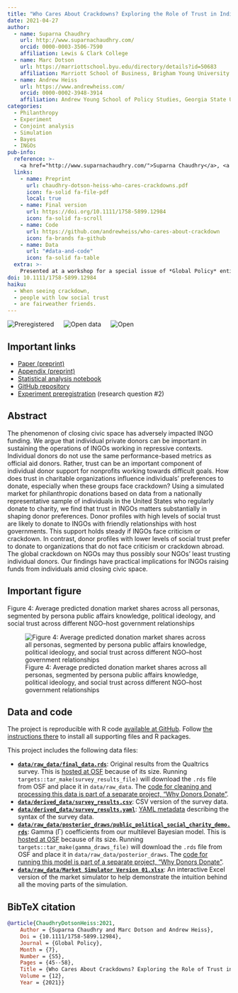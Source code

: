 ```yaml
---
title: "Who Cares About Crackdowns? Exploring the Role of Trust in Individual Philanthropy"
date: 2021-04-27
author:
  - name: Suparna Chaudhry
    url: http://www.suparnachaudhry.com/
    orcid: 0000-0003-3506-7590
    affiliation: Lewis & Clark College
  - name: Marc Dotson
    url: https://marriottschool.byu.edu/directory/details?id=50683
    affiliation: Marriott School of Business, Brigham Young University
  - name: Andrew Heiss
    url: https://www.andrewheiss.com/
    orcid: 0000-0002-3948-3914
    affiliation: Andrew Young School of Policy Studies, Georgia State University
categories: 
  - Philanthropy
  - Experiment
  - Conjoint analysis
  - Simulation
  - Bayes
  - INGOs
pub-info:
  reference: >-
    <a href="http://www.suparnachaudhry.com/">Suparna Chaudhry</a>, <a href="https://marriottschool.byu.edu/directory/details?id=50683">Marc Dotson</a>, and <strong>Andrew Heiss</strong>, “Who Cares About Crackdowns? Exploring the Role of Trust in Individual Philanthropy,” <em>Global Policy</em> 12, no. S5 (July 2021): 45–58, doi: <a href="https://doi.org/10.1111/1758-5899.12984"><code>10.1111/1758-5899.12984</code></a>
  links:
    - name: Preprint
      url: chaudhry-dotson-heiss-who-cares-crackdowns.pdf
      icon: fa-solid fa-file-pdf
      local: true
    - name: Final version
      url: https://doi.org/10.1111/1758-5899.12984
      icon: fa-solid fa-scroll
    - name: Code
      url: https://github.com/andrewheiss/who-cares-about-crackdown
      icon: fa-brands fa-github
    - name: Data
      url: "#data-and-code"
      icon: fa-solid fa-table
  extra: >-
    Presented at a workshop for a special issue of *Global Policy* entitled “Restricting NGOs: From Pushback to Accommodation,” University of Amsterdam, The Netherlands, June 2020 (held online due to COVID-19)
doi: 10.1111/1758-5899.12984
haiku:
  - When seeing crackdown,
  - people with low social trust
  - are fairweather friends.
---
```


![Preregistered](preregistered_large_color.png) &emsp; ![Open data](data_large_color.png) &emsp; ![Open](materials_large_color.png)

## Important links

- [Paper (preprint)](chaudhry-dotson-heiss-who-cares-crackdowns.pdf)
- [Appendix (preprint)](chaudhry-dotson-heiss-who-cares-crackdowns-appendix.pdf)
- [Statistical analysis notebook](https://stats.andrewheiss.com/who-cares-about-crackdowns/)
- [GitHub repository](https://github.com/andrewheiss/who-cares-about-crackdown)
- [Experiment preregistration](https://osf.io/hsbyd) (research question #2)


## Abstract

The phenomenon of closing civic space has adversely impacted INGO funding. We argue that individual private donors can be important in sustaining the operations of INGOs working in repressive contexts. Individual donors do not use the same performance-based metrics as official aid donors. Rather, trust can be an important component of individual donor support for nonprofits working towards difficult goals. How does trust in charitable organizations influence individuals’ preferences to donate, especially when these groups face crackdown? Using a simulated market for philanthropic donations based on data from a nationally representative sample of individuals in the United States who regularly donate to charity, we find that trust in INGOs matters substantially in shaping donor preferences. Donor profiles with high levels of social trust are likely to donate to INGOs with friendly relationships with host governments. This support holds steady if INGOs face criticism or crackdown. In contrast, donor profiles with lower levels of social trust prefer to donate to organizations that do not face criticism or crackdown abroad. The global crackdown on NGOs may thus possibly sour NGOs’ least trusting individual donors. Our findings have practical implications for INGOs raising funds from individuals amid closing civic space.


## Important figure

Figure 4: Average predicted donation market shares across all personas, segmented by persona public affairs knowledge, political ideology, and social trust across different NGO–host government relationships

![Figure 4: Average predicted donation market shares across all personas, segmented by persona public affairs knowledge, political ideology, and social trust across different NGO–host government relationships](who-cares_fig4.png)


## Data and code

The project is reproducible with R code [available at GitHub](https://github.com/andrewheiss/who-cares-about-crackdown). Follow [the instructions there](https://github.com/andrewheiss/who-cares-about-crackdown#how-to-download-and-replicate) to install all supporting files and R packages.

This project includes the following data files:

- [**`data/raw_data/final_data.rds`**](https://osf.io/n2hwm/): Original results from the Qualtrics survey. This is [hosted at OSF](https://osf.io/n2hwm/) because of its size. Running `targets::tar_make(survey_results_file)` will download the `.rds` file from OSF and place it in `data/raw_data`. The [code for cleaning and processing this data is part of a separate project, "Why Donors Donate"](https://github.com/andrewheiss/why-donors-donate).
- [**`data/derived_data/survey_results.csv`**](https://github.com/andrewheiss/who-cares-about-crackdown/blob/master/data/derived_data/survey_results.csv): CSV version of the survey data.
- [**`data/derived_data/survey_results.yaml`**](https://github.com/andrewheiss/who-cares-about-crackdown/blob/master/data/derived_data/survey_results.yaml): [YAML metadata](https://csvy.org/) describing the syntax of the survey data.
- [**`data/raw_data/posterior_draws/public_political_social_charity_demo.rds`**](https://osf.io/msaz8/): Gamma (Γ) coefficients from our multilevel Bayesian model. This is [hosted at OSF](https://osf.io/msaz8/) because of its size. Running `targets::tar_make(gamma_draws_file)` will download the `.rds` file from OSF and place it in `data/raw_data/posterior_draws`. The [code for running this model is part of a separate project, "Why Donors Donate"](https://github.com/andrewheiss/why-donors-donate).
- [**`data/raw_data/Market Simulator Version 01.xlsx`**](https://github.com/andrewheiss/who-cares-about-crackdown/blob/master/data/raw_data/Market%20Simulator%20Version%2001.xlsx): An interactive Excel version of the market simulator to help demonstrate the intuition behind all the moving parts of the simulation.


## BibTeX citation

```bibtex
@article{ChaudhryDotsonHeiss:2021,
    Author = {Suparna Chaudhry and Marc Dotson and Andrew Heiss},
    Doi = {10.1111/1758-5899.12984},
    Journal = {Global Policy},
    Month = {7},
    Number = {S5},
    Pages = {45--58},
    Title = {Who Cares About Crackdowns? Exploring the Role of Trust in Individual Philanthropy},
    Volume = {12},
    Year = {2021}}
```
